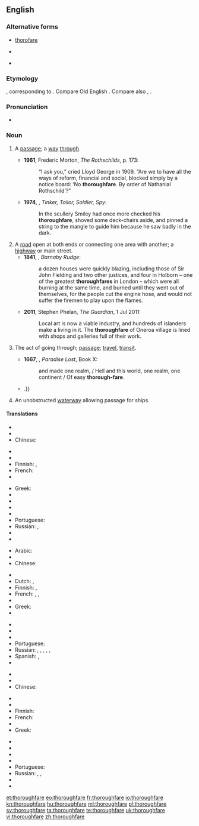 {{was wotd|2011|July|6}}
==English==

===Alternative forms===
* [[thorofare]]
* {{l|en|thoroughfair}} {{qualifier|obsolete}}
* {{l|en|thorowfair}} {{qualifier|obsolete}}

===Etymology===
{{etyl|enm}} {{term|thurghfare|lang=enm}}, corresponding to {{compound|through|fare}}. Compare Old English {{term|þurhfaran||to go through, go over, traverse, pierce, pass through, pass beyond, transcend, penetrate|lang=ang}}. Compare also {{etyl|ang|-}} {{term|þurhfær||inner secret place|lang=ang}}, {{etyl|de|-}} {{term|Durchfahrt||passage through, thoroughfare|lang=de}}.

===Pronunciation===
* {{a|UK}} {{IPA|/ˈθʌɹəfɛː/}}

===Noun===
{{en-noun}}

# {{context|now|_|rare|_|except in phrases}} A [[passage]]; a [[way]] [[through]].
#* '''1961''', Frederic Morton, ''The Rothschilds'', p. 173:
#*: “I ask you,” cried Lloyd George in 1909. “Are we to have all the ways of reform, financial and social, blocked simply by a notice board: ‘No '''thoroughfare'''. By order of Nathanial Rothschild’?”
#* '''1974''', {{w|John Le Carré}}, ''Tinker, Tailor, Soldier, Spy'':
#*: In the scullery Smiley had once more checked his '''thoroughfare''', shoved some deck-chairs aside, and pinned a string to the mangle to guide him because he saw badly in the dark.
# A [[road]] open at both ends or connecting one area with another; a [[highway]] or main street.
#* '''1841''', {{w|Charles Dickens}}, ''Barnaby Rudge'':
#*: a dozen houses were quickly blazing, including those of Sir John Fielding and two other justices, and four in Holborn – one of the greatest '''thoroughfares''' in London – which were all burning at the same time, and burned until they went out of themselves, for the people cut the engine hose, and would not suffer the firemen to play upon the flames.
#* '''2011''', Stephen Phelan, ''The Guardian'', 1 Jul 2011:
#*: Local art is now a viable industry, and hundreds of islanders make a living in it. The '''thoroughfare''' of Oneroa village is lined with shops and galleries full of their work.
# {{obsolete}} The act of going through; [[passage]]; [[travel]], [[transit]].
#* '''1667''', {{w|John Milton}}, ''Paradise Lost'', Book X:
#*: and made one realm, / Hell and this world, one realm, one continent / Of easy '''thorough-fare'''.
#* {{quote-book|year=1819|author=[[s:Author:Washington Irving|Washington Irving]]|title=[[s:The Sketchbook of Geoffrey Crayon|The Sketch Book]]|section=[[s:The Sketchbook of Geoffrey Crayon/Roscoe|Roscoe]]|passage=Mr. Roscoe, on the contrary, has claimed none of the accorded privileges of talent. He has shut himself up in no garden of thought, no elysium of fancy; but has gone forth into the highways and '''thoroughfares''' of life; {{...}}.}}
# An unobstructed [[waterway]] allowing passage for ships.

====Translations====
{{trans-top|a passage; a way through}}
* {{trreq|ar}}
* {{trreq|hy}}
* Chinese:
*: {{trreq|Mandarin}}
* {{trreq|cs}}
* {{trreq|nl}}
* Finnish: {{t-|fi|läpikulkutie}}, {{t-|fi|kulkureitti}}
* French: {{t+|fr|passage|m}}
* {{trreq|de}}
{{trans-mid}}
* Greek: {{t+|el|δίοδος|f|tr=díodos|sc=Grek}}
* {{trreq|hi}}
* {{trreq|it}}
* {{trreq|ja}}
* {{trreq|ko}}
* Portuguese: {{t|pt|passagem|f}}
* Russian: {{t+|ru|проход|m|tr=proxód|sc=Cyrl}}, {{t+|ru|проезд|m|tr=projézd|sc=Cyrl}}
* {{trreq|es}}
* {{trreq|vi}}
{{trans-bottom}}

{{trans-top|a road open at both ends, especially one with much traffic}}
* Arabic: {{t-|ar|شارع رئيسي|m|sc=Arab}}
* {{trreq|hy}}
* Chinese:
*: {{trreq|Mandarin}}
* {{trreq|cs}}
* Dutch: {{t+|nl|doorgangsweg|m}}, {{t-|nl|doorgaande weg}}
* Finnish: {{t-|fi|päätie}}, {{t-|fi|pääkatu}}
* French: {{t+|fr|grand-rue|f}}, {{t-|fr|voie principale|f}}, {{t+|fr|artère|f}}
* {{trreq|de}}
* Greek: {{t+|el|λεωφόρος|f|tr=leofóros|sc=Grek}}
* {{trreq|hi}}
{{trans-mid}}
* {{trreq|it}}
* {{trreq|ja}}
* {{trreq|ko}}
* Portuguese: {{t|pt|via pública|f}}
* Russian: {{t-|ru|главная дорога|f|tr=glávnaja doróga|sc=Cyrl}}, {{t-|ru|оживлённая дорога|f|tr=oživljónnaja doróga|sc=Cyrl}}, {{t-|ru|оживлённая улица|f|tr=oživljónnaja úlica|sc=Cyrl}}, {{t+|ru|автострада|f|tr=avtostráda|sc=Cyrl}}, {{t+|ru|магистраль|f|tr=magistrálʹ}}, {{t+|ru|автомагистраль|f|tr=avtomagistrálʹ|sc=Cyrl}}
* Spanish: {{t-|es|vía pública|f}}, {{t-|es|vía de comunicación|f}}
* {{trreq|vi}}
{{trans-bottom}}

{{trans-top|waterway}}
* {{trreq|ar}}
* {{trreq|hy}}
* Chinese:
*: {{trreq|Mandarin}}
* {{trreq|cs}}
* {{trreq|nl}}
* Finnish: {{t+|fi|vesitie}}
* French: {{t+|fr|voie navigable|f}}
* {{trreq|de}}
* Greek: {{t+|el|πορθμός|m|tr=porthmós|sc=Grek}}
{{trans-mid}}
* {{trreq|hi}}
* {{trreq|it}}
* {{trreq|ja}}
* {{trreq|ko}}
* Portuguese: {{t|pt|hidrovia|f}}
* Russian: {{t-|ru|водный путь|f|tr=vódnyj putʹ|sc=Cyrl}}, {{t+|ru|канал|m|tr=kanál|sc=Cyrl}}, {{t-|ru|водная магистраль|f|tr=vódnaja magistrálʹ|sc=Cyrl}}
* {{trreq|es}}
* {{trreq|vi}}
{{trans-bottom}}

[[et:thoroughfare]]
[[eo:thoroughfare]]
[[fr:thoroughfare]]
[[io:thoroughfare]]
[[kn:thoroughfare]]
[[hu:thoroughfare]]
[[ml:thoroughfare]]
[[pl:thoroughfare]]
[[sv:thoroughfare]]
[[ta:thoroughfare]]
[[te:thoroughfare]]
[[uk:thoroughfare]]
[[vi:thoroughfare]]
[[zh:thoroughfare]]